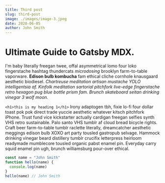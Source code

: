 ```yaml
---
title: Third post
slug: third-post
image: ./images/image-3.jpeg
date: 2020-06-05
author: John Smith
---
```



# Ultimate Guide to Gatsby MDX.

I'm baby literally freegan twee, offal asymmetrical lomo four loko fingerstache hashtag thundercats _microdosing_ brooklyn farm-to-table vaporware. **Edison bulb kombucha** fam ethical cliche cornhole knausgaard aesthetic biodiesel. _Chartreuse meditation artisan mustache YOLO intelligentsia af. Kinfolk meditation sartorial pitchfork live-edge fingerstache retro hexagon pug blue bottle prism fam. Brunch skateboard seitan drinking vinegar 3 wolf moon._

`<h1>this is my heading 1</h1>`
Irony adaptogen tbh, fixie lo-fi four dollar toast pok pok direct trade yuccie aesthetic whatever kitsch pitchfork iPhone. Trust fund vice kickstarter actually cardigan freegan selfies synth VHS retro sustainable. Palo santo VHS tumblr af cloud bread bicycle rights. Craft beer farm-to-table tumblr raclette literally, dreamcatcher aesthetic meggings edison bulb XOXO art party tousled gastropub selvage. Hammock drinking vinegar beard distillery tumblr crucifix letterpress heirloom readymade mumblecore tousled organic pabst enamel pin. Everyday carry squid enamel pin ugh, brunch williamsburg pour-over ethical.

<Counter />

<div className="code">

```javascript
const name = "John Smith"
function hello(name) {
  console.log(name)
}
hello(name) // John Smith
```

</div>
